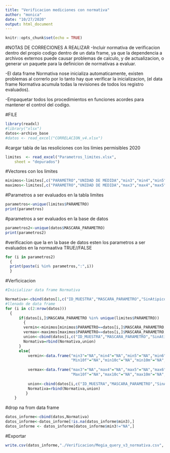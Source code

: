 ```yaml
---
title: "Verificacion mediciones con normativa"
author: "monica"
date: "10/27/2020"
output: html_document
---
```

```r
knitr::opts_chunk$set(echo = TRUE)
```

#NOTAS DE CORRECIONES A REALIZAR
-Incluir normativa de verificacion dentro del propio codigo  dentro de un data frame, ya que la dependencia a archivos externos puede causar problemas de  calculo, y de actualizacion, o generar un paquete para la definicion de normativas a evaluar.

-El data frame Normativa nose inicializa  automaticamente, existen problemas al correrlo por lo tanto hay que verificar la inicializacion, (el data frame Normativa acumula  todas la revisiones de todos los registro  evaluados).

-Empaquetar todos los procedimientos  en funciones  acordes para  mantener el control   del codigo.

#FILE
```r
library(readxl) 
#library("xlsx")
datos<-archivo_base
#datos <- read_excel("CORRELACION_v4.xlsx")
```
#cargar tabla de las resoliciones con los límies permisibles 2020
```r
limites  <- read_excel("Parametros_limites.xlsx", 
    sheet = "depurados")
```
#Vectores con los limites
```r
minimos<-limites[,c("PARAMETRO","UNIDAD DE MEDIDA","min3","min4","min5","min6","min7","min8","Min10f","min10c","min10m","min_1207_agricola","min_1207_zonas_verdes",	"min_1207_In_calor"	,	 "min_1207_ind_limpieza"	)]
maximos<-limites[,c("PARAMETRO","UNIDAD DE MEDIDA","max3","max4","max5","max6","max7","max8","Max10f","max10c","max10m","max_1207_agricola","max_1207_zonas_verdes",	"max_1207_In_calor"	,	 "max_1207_ind_limpieza")]
```
#Parametros a ser evaluados en la tabla limites
```r
parametros<-unique(limites$PARAMETRO)
print(parametros)
```
#parametros a ser evaluados en la base de datos
```r
parametros2<-unique(datos$MASCARA_PARAMETRO)
print(parametros2)
```
#verificacion que la en la base de datos esten los parametros a ser evaluados en la normaativa TRUE//FALSE
```r
for (i in parametros2)
  {
  print(paste(i %in% parametros,":",i))
  }

```
#Verficicacion


```r
#Inicializar data frame Normativa

Normativa<-cbind(datos[1,c("ID_MUESTRA","MASCARA_PARAMETRO","SinAtipicos")],vermin,vermax)
#llenado de data frame
for (i in c(2:nrow(datos)))
  {
      if(datos[i,]$MASCARA_PARAMETRO %in% unique(limites$PARAMETRO))
        {
        vermin<-minimos[minimos$PARAMETRO==datos[i,]$MASCARA_PARAMETRO,c(3:length(minimos))]<as.numeric(datos[i,]$SinAtipicos)
        vermax<-maximos[maximos$PARAMETRO==datos[i,]$MASCARA_PARAMETRO,c(3:length(maximos))]>as.numeric(datos[i,]$SinAtipicos)
        union<-cbind(datos[i,c("ID_MUESTRA","MASCARA_PARAMETRO","SinAtipicos")],vermin,vermax)
        Normativa=rbind(Normativa,union)
      }
      else{
          vermin<-data.frame("min3"="NA","min4"="NA","min5"="NA","min6"="NA","min7"="NA","min8"="NA",
                             "Min10f"="NA","min10c"="NA","min10m"="NA","min_1207_agricola"="NA","min_1207_zonas_verdes"="NA",	"min_1207_In_calor"	="NA",	 "min_1207_ind_limpieza"="NA")
          
          vermax<-data.frame("max3"="NA","max4"="NA","max5"="NA","max6"="NA","max7"="NA","max8"="NA",
                             "Max10f"="NA","max10c"="NA","max10m"="NA","max_1207_agricola"="NA","max_1207_zonas_verdes"="NA",	"max_1207_In_calor"="NA"	,	 "max_1207_ind_limpieza"="NA")
  
          union<-cbind(datos[i,c("ID_MUESTRA","MASCARA_PARAMETRO","SinAtipicos")],vermin,vermax)
          Normativa=rbind(Normativa,union)
         }
    }

```
#drop na from data frame
```r
datos_informe<-cbind(datos,Normativa)
datos_informe<-datos_informe[!is.na(datos_informe$min3),]
datos_informe <- datos_informe[datos_informe$min3!="NA",]
```
#Exportar
```r
write.csv(datos_informe,"./Verificacion/Megia_query_v3_normativa.csv", row.names = TRUE)
```

